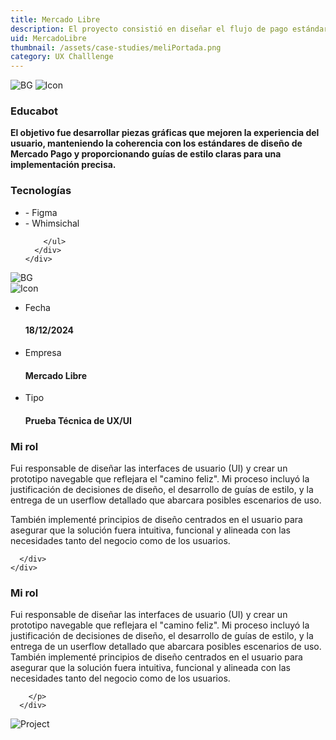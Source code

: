 ```yaml
---
title: Mercado Libre
description: El proyecto consistió en diseñar el flujo de pago estándar de la aplicación Mercado Pago POS para dispositivos Android. Este flujo incluye tres pasos principales, generar un nuevo pago, insertar o deslizar la tarjeta y mostrar una pantalla de felicitaciones
uid: MercadoLibre
thumbnail: /assets/case-studies/meliPortada.png
category: UX Challlenge
---
```


<PortfolioHeader media="/assets/case-studies/educabot.png" />

<div className="container">
  <div data-aos="zoom-in">
    <div className="d-flex project-infos-wrap shadow-box mb-24">
      <img src="/assets/bg1.png" alt="BG" class="bg-img" />
      <img src="/assets/icons/icon2-2.png" alt="Icon" />
      <div className="project-details-info flex-1">
        <h3>Educabot</h3>
        <p>
          <b>
          El objetivo fue desarrollar piezas gráficas que mejoren la experiencia del usuario, manteniendo la coherencia con los estándares de diseño de Mercado Pago y proporcionando guías de estilo claras para una implementación precisa.
          </b>
        </p>
      </div>
      <div className="project-details-info flex-1">
        <h3>Tecnologías</h3>
        <ul>
          <li>- Figma</li>
          <li>- Whimsichal</li>
         
        </ul>
      </div>
    </div>
  </div>

  <div mb-24 data-aos="zoom-in">
    <div className="project-about-2 d-flex shadow-box mb-24">
      <img src="/assets/bg1.png" alt="BG" class="bg-img" />
      <div className="left-details">
        <img src="/assets/icons/icon3-2.png" alt="Icon" />
        <ul>
          <li>
            <p>Fecha</p>
            <h4>18/12/2024</h4>
          </li>
          <li>
            <p>Empresa</p>
            <h4>Mercado Libre</h4>
          </li>
          <li>
            <p>Tipo</p>
            <h4>Prueba Técnica de UX/UI </h4>
          </li>
        </ul>
      </div>
      <div className="right-details">
        <h3>Mi rol</h3>
        <p>
         Fui responsable de diseñar las interfaces de usuario (UI) y crear un prototipo navegable que reflejara el "camino feliz". Mi proceso incluyó la justificación de decisiones de diseño, el desarrollo de guías de estilo, y la entrega de un userflow detallado que abarcara posibles escenarios de uso.
        </p>
        <p>
          También implementé principios de diseño centrados en el usuario para asegurar que la solución fuera intuitiva, funcional y alineada con las necesidades tanto del negocio como de los usuarios.
        </p>
        
      </div>
    </div>
  </div>
      <div className="right-details">
        <h3>Mi rol</h3>
        <p>
       Fui responsable de diseñar las interfaces de usuario (UI) y crear un prototipo navegable que reflejara el "camino feliz". Mi proceso incluyó la justificación de decisiones de diseño, el desarrollo de guías de estilo, y la entrega de un userflow detallado que abarcara posibles escenarios de uso. También implementé principios de diseño centrados en el usuario para asegurar que la solución fuera intuitiva, funcional y alineada con las necesidades tanto del negocio como de los usuarios.
      
        </p>
      </div>
  
  </div>
  
 <div data-aos="zoom-in">
    <img src="/assets/case-studies/MercadoLibre.jpg" alt="Project" />

  </div>

 




<PortfolioFooter />
